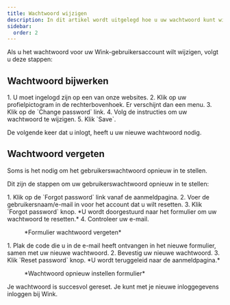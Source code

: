 ```yaml
---
title: Wachtwoord wijzigen
description: In dit artikel wordt uitgelegd hoe u uw wachtwoord kunt wijzigen
sidebar:
  order: 2
---
```


Als u het wachtwoord voor uw Wink-gebruikersaccount wilt wijzigen, volgt u deze stappen:

## Wachtwoord bijwerken

<Steps>
  1. U moet ingelogd zijn op een van onze websites.
  2. Klik op uw profielpictogram in de rechterbovenhoek. Er verschijnt dan een menu.
  3. Klik op de `Change password` link.
  4. Volg de instructies om uw wachtwoord te wijzigen.
  5. Klik `Save`.
</Steps>


De volgende keer dat u inlogt, heeft u uw nieuwe wachtwoord nodig.

## Wachtwoord vergeten

Soms is het nodig om het gebruikerswachtwoord opnieuw in te stellen.

Dit zijn de stappen om uw gebruikerswachtwoord opnieuw in te stellen:

<Steps>
  1. Klik op de `Forgot password` link vanaf de aanmeldpagina.
  2. Voer de gebruikersnaam/e-mail in voor het account dat u wilt resetten.
  3. Klik `Forgot password` knop. *U wordt doorgestuurd naar het formulier om uw wachtwoord te resetten.*
  4. Controleer uw e-mail.
</Steps>


<figure>
  <CloudinaryImage width="350" height="354" resize="scale" quality="best" alt="Wachtwoord vergeten" src="academy/forgot-password" errorImage="noimage_opaque_nyrtl0.png" />

  <figcaption>*Formulier wachtwoord vergeten*</figcaption>
</figure>


<Steps>
  1. Plak de code die u in de e-mail heeft ontvangen in het nieuwe formulier, samen met uw nieuwe wachtwoord.
  2. Bevestig uw nieuwe wachtwoord.
  3. Klik `Reset password` knop. *U wordt teruggeleid naar de aanmeldpagina.*
</Steps>


<figure>
  <CloudinaryImage width="350" height="467" resize="scale" quality="best" alt="Wachtwoord opnieuw instellen" src="academy/reset-password" errorImage="noimage_opaque_nyrtl0.png" />

  <figcaption>*Wachtwoord opnieuw instellen formulier*</figcaption>
</figure>


Je wachtwoord is succesvol gereset. Je kunt met je nieuwe inloggegevens inloggen bij Wink.

